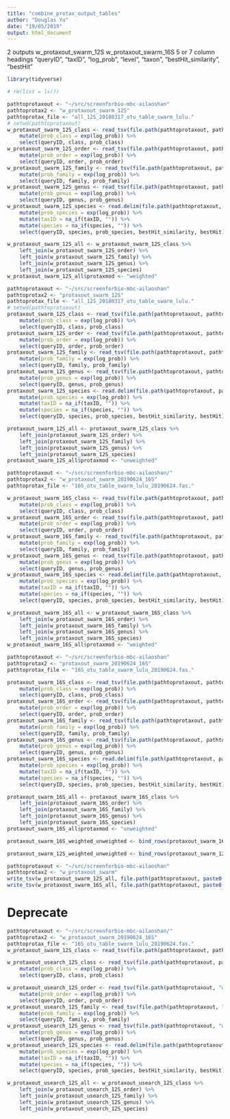 ```yaml
---
title: "combine_protax_output_tables"
author: "Douglas Yu"
date: "19/05/2019"
output: html_document
---
```


2 outputs
    w_protaxout_swarm_12S
    w_protaxout_swarm_16S
5 or 7 column headings
"queryID", "taxID", "log_prob", "level", "taxon", "bestHit_similarity", "bestHit"

```r
library(tidyverse)
```

```r
# rm(list = ls())
```

```r
pathtoprotaxout <- "~/src/screenforbio-mbc-ailaoshan"
pathtoprotax2 <- "w_protaxout_swarm_12S"
pathtoprotax_file <- "all_12S_20180317_otu_table_swarm_lulu."
# setwd(pathtoprotaxout)
w_protaxout_swarm_12S_class <- read_tsv(file.path(pathtoprotaxout, pathtoprotax2, paste0(pathtoprotax_file, "w_class_probs")), col_names = c("queryID", "taxID", "log_prob", "level", "class")) %>% 
    mutate(prob_class = exp(log_prob)) %>% 
    select(queryID, class, prob_class)
w_protaxout_swarm_12S_order <- read_tsv(file.path(pathtoprotaxout, pathtoprotax2, paste0(pathtoprotax_file, "w_order_probs")), col_names = c("queryID", "taxID", "log_prob", "level", "order")) %>% 
    mutate(prob_order = exp(log_prob)) %>% 
    select(queryID, order, prob_order)
w_protaxout_swarm_12S_family <- read_tsv(file.path(pathtoprotaxout, pathtoprotax2, paste0(pathtoprotax_file, "w_family_probs")), col_names = c("queryID", "taxID", "log_prob", "level", "family")) %>% 
    mutate(prob_family = exp(log_prob)) %>% 
    select(queryID, family, prob_family)
w_protaxout_swarm_12S_genus <- read_tsv(file.path(pathtoprotaxout, pathtoprotax2, paste0(pathtoprotax_file, "w_genus_probs")), col_names = c("queryID", "taxID", "log_prob", "level", "genus")) %>% 
    mutate(prob_genus = exp(log_prob)) %>% 
    select(queryID, genus, prob_genus)
w_protaxout_swarm_12S_species <- read.delim(file.path(pathtoprotaxout, pathtoprotax2, paste0(pathtoprotax_file, "w_species_probs_sim")), stringsAsFactors = FALSE, sep = " ", col.names = c("queryID", "taxID", "log_prob", "level", "species", "bestHit_similarity", "bestHit")) %>% 
    mutate(prob_species = exp(log_prob)) %>% 
    mutate(taxID = na_if(taxID, "")) %>% 
    mutate(species = na_if(species, "")) %>% 
    select(queryID, species, prob_species, bestHit_similarity, bestHit)

w_protaxout_swarm_12S_all <- w_protaxout_swarm_12S_class %>% 
    left_join(w_protaxout_swarm_12S_order) %>% 
    left_join(w_protaxout_swarm_12S_family) %>% 
    left_join(w_protaxout_swarm_12S_genus) %>% 
    left_join(w_protaxout_swarm_12S_species) 
w_protaxout_swarm_12S_all$protaxmod <- "weighted"

```

```r
pathtoprotaxout <- "~/src/screenforbio-mbc-ailaoshan"
pathtoprotax2 <- "protaxout_swarm_12S"
pathtoprotax_file <- "all_12S_20180317_otu_table_swarm_lulu."
# setwd(pathtoprotaxout)
protaxout_swarm_12S_class <- read_tsv(file.path(pathtoprotaxout, pathtoprotax2, paste0(pathtoprotax_file, "class_probs")), col_names = c("queryID", "taxID", "log_prob", "level", "class")) %>% 
    mutate(prob_class = exp(log_prob)) %>% 
    select(queryID, class, prob_class)
protaxout_swarm_12S_order <- read_tsv(file.path(pathtoprotaxout, pathtoprotax2, paste0(pathtoprotax_file, "order_probs")), col_names = c("queryID", "taxID", "log_prob", "level", "order")) %>% 
    mutate(prob_order = exp(log_prob)) %>% 
    select(queryID, order, prob_order)
protaxout_swarm_12S_family <- read_tsv(file.path(pathtoprotaxout, pathtoprotax2, paste0(pathtoprotax_file, "family_probs")), col_names = c("queryID", "taxID", "log_prob", "level", "family")) %>% 
    mutate(prob_family = exp(log_prob)) %>% 
    select(queryID, family, prob_family)
protaxout_swarm_12S_genus <- read_tsv(file.path(pathtoprotaxout, pathtoprotax2, paste0(pathtoprotax_file, "genus_probs")), col_names = c("queryID", "taxID", "log_prob", "level", "genus")) %>% 
    mutate(prob_genus = exp(log_prob)) %>% 
    select(queryID, genus, prob_genus)
protaxout_swarm_12S_species <- read.delim(file.path(pathtoprotaxout, pathtoprotax2, paste0(pathtoprotax_file, "species_probs_sim")), stringsAsFactors = FALSE, sep = " ", col.names = c("queryID", "taxID", "log_prob", "level", "species", "bestHit_similarity", "bestHit")) %>% 
    mutate(prob_species = exp(log_prob)) %>% 
    mutate(taxID = na_if(taxID, "")) %>% 
    mutate(species = na_if(species, "")) %>% 
    select(queryID, species, prob_species, bestHit_similarity, bestHit)

protaxout_swarm_12S_all <- protaxout_swarm_12S_class %>% 
    left_join(protaxout_swarm_12S_order) %>% 
    left_join(protaxout_swarm_12S_family) %>% 
    left_join(protaxout_swarm_12S_genus) %>% 
    left_join(protaxout_swarm_12S_species) 
protaxout_swarm_12S_all$protaxmod <- "unweighted"

```

```r
pathtoprotaxout <- "~/src/screenforbio-mbc-ailaoshan/"
pathtoprotax2 <- "w_protaxout_swarm_20190624_16S"
pathtoprotax_file <- "16S_otu_table_swarm_lulu_20190624.fas."

w_protaxout_swarm_16S_class <- read_tsv(file.path(pathtoprotaxout, pathtoprotax2, paste0(pathtoprotax_file, "w_class_probs")), col_names = c("queryID", "taxID", "log_prob", "level", "class")) %>% 
    mutate(prob_class = exp(log_prob)) %>% 
    select(queryID, class, prob_class)
w_protaxout_swarm_16S_order <- read_tsv(file.path(pathtoprotaxout, pathtoprotax2, paste0(pathtoprotax_file, "w_order_probs")), col_names = c("queryID", "taxID", "log_prob", "level", "order")) %>% 
    mutate(prob_order = exp(log_prob)) %>% 
    select(queryID, order, prob_order)
w_protaxout_swarm_16S_family <- read_tsv(file.path(pathtoprotaxout, pathtoprotax2, paste0(pathtoprotax_file, "w_family_probs")), col_names = c("queryID", "taxID", "log_prob", "level", "family")) %>% 
    mutate(prob_family = exp(log_prob)) %>% 
    select(queryID, family, prob_family)
w_protaxout_swarm_16S_genus <- read_tsv(file.path(pathtoprotaxout, pathtoprotax2, paste0(pathtoprotax_file, "w_genus_probs")), col_names = c("queryID", "taxID", "log_prob", "level", "genus")) %>% 
    mutate(prob_genus = exp(log_prob)) %>% 
    select(queryID, genus, prob_genus)
w_protaxout_swarm_16S_species <- read.delim(file.path(pathtoprotaxout, pathtoprotax2, paste0(pathtoprotax_file, "w_species_probs_sim")), stringsAsFactors = FALSE, sep = " ", col.names = c("queryID", "taxID", "log_prob", "level", "species", "bestHit_similarity", "bestHit")) %>% 
    mutate(prob_species = exp(log_prob)) %>% 
    mutate(taxID = na_if(taxID, "")) %>% 
    mutate(species = na_if(species, "")) %>% 
    select(queryID, species, prob_species, bestHit_similarity, bestHit)

w_protaxout_swarm_16S_all <- w_protaxout_swarm_16S_class %>% 
    left_join(w_protaxout_swarm_16S_order) %>% 
    left_join(w_protaxout_swarm_16S_family) %>% 
    left_join(w_protaxout_swarm_16S_genus) %>% 
    left_join(w_protaxout_swarm_16S_species) 
w_protaxout_swarm_16S_all$protaxmod <- "weighted"

```

```r
pathtoprotaxout <- "~/src/screenforbio-mbc-ailaoshan"
pathtoprotax2 <- "protaxout_swarm_20190624_16S"
pathtoprotax_file <- "16S_otu_table_swarm_lulu_20190624.fas."

protaxout_swarm_16S_class <- read_tsv(file.path(pathtoprotaxout, pathtoprotax2, paste0(pathtoprotax_file, "class_probs")), col_names = c("queryID", "taxID", "log_prob", "level", "class")) %>% 
    mutate(prob_class = exp(log_prob)) %>% 
    select(queryID, class, prob_class)
protaxout_swarm_16S_order <- read_tsv(file.path(pathtoprotaxout, pathtoprotax2, paste0(pathtoprotax_file, "order_probs")), col_names = c("queryID", "taxID", "log_prob", "level", "order")) %>% 
    mutate(prob_order = exp(log_prob)) %>% 
    select(queryID, order, prob_order)
protaxout_swarm_16S_family <- read_tsv(file.path(pathtoprotaxout, pathtoprotax2, paste0(pathtoprotax_file, "family_probs")), col_names = c("queryID", "taxID", "log_prob", "level", "family")) %>% 
    mutate(prob_family = exp(log_prob)) %>% 
    select(queryID, family, prob_family)
protaxout_swarm_16S_genus <- read_tsv(file.path(pathtoprotaxout, pathtoprotax2, paste0(pathtoprotax_file, "genus_probs")), col_names = c("queryID", "taxID", "log_prob", "level", "genus")) %>% 
    mutate(prob_genus = exp(log_prob)) %>% 
    select(queryID, genus, prob_genus)
protaxout_swarm_16S_species <- read.delim(file.path(pathtoprotaxout, pathtoprotax2, paste0(pathtoprotax_file, "species_probs_sim")), stringsAsFactors = FALSE, sep = " ", col.names = c("queryID", "taxID", "log_prob", "level", "species", "bestHit_similarity", "bestHit")) %>% 
    mutate(prob_species = exp(log_prob)) %>% 
    mutate(taxID = na_if(taxID, "")) %>% 
    mutate(species = na_if(species, "")) %>% 
    select(queryID, species, prob_species, bestHit_similarity, bestHit)

protaxout_swarm_16S_all <- protaxout_swarm_16S_class %>% 
    left_join(protaxout_swarm_16S_order) %>% 
    left_join(protaxout_swarm_16S_family) %>% 
    left_join(protaxout_swarm_16S_genus) %>% 
    left_join(protaxout_swarm_16S_species) 
protaxout_swarm_16S_all$protaxmod <- "unweighted"
```

```r
protaxout_swarm_16S_weighted_unweighted <- bind_rows(protaxout_swarm_16S_all, w_protaxout_swarm_16S_all) %>% select(protaxmod, everything()) %>% arrange(queryID)

protaxout_swarm_12S_weighted_unweighted <- bind_rows(protaxout_swarm_12S_all, w_protaxout_swarm_12S_all) %>% select(protaxmod, everything()) %>% arrange(queryID)
```


```r
pathtoprotaxout <- "~/src/screenforbio-mbc-ailaoshan"
pathtoprotax2 <- "w_protaxout_swarm"
write_tsv(w_protaxout_swarm_12S_all, file.path(pathtoprotaxout, paste0(pathtoprotax2, "_12S_20190624"),"w_protaxout_swarm_12S_all_20190624.tsv"))
write_tsv(w_protaxout_swarm_16S_all, file.path(pathtoprotaxout, paste0(pathtoprotax2 , "_16S_20190624"),"w_protaxout_swarm_16S_all_20190624.tsv"))
```


# Deprecate

```r
pathtoprotaxout <- "~/src/screenforbio-mbc-ailaoshan/"
pathtoprotax2 <- "w_protaxout_swarm_20190624_16S"
pathtoprotax_file <- "16S_otu_table_swarm_lulu_20190624.fas."
w_protaxout_swarm_12S_class <- read_tsv(file.path(pathtoprotaxout, pathtoprotax2, paste0(pathtoprotax_file, "w_class_probs")), col_names = c("queryID", "taxID", "log_prob", "level", "class")) %>% 

w_protaxout_usearch_12S_class <- read_tsv(file.path(pathtoprotaxout, pathtoprotax2, paste0(pathtoprotax_file, "w_class_probs")), col_names = c("queryID", "taxID", "log_prob", "level", "class")) %>% 
    mutate(prob_class = exp(log_prob)) %>% 
    select(queryID, class, prob_class)

w_protaxout_usearch_12S_order <- read_tsv(file.path(pathtoprotaxout, "w_protaxout_usearch_12S", paste0("all_12S_20180317_otu_table_usearchderep_lulu.", "w_order_probs")), col_names = c("queryID", "taxID", "log_prob", "level", "order")) %>% 
    mutate(prob_order = exp(log_prob)) %>% 
    select(queryID, order, prob_order)
w_protaxout_usearch_12S_family <- read_tsv(file.path(pathtoprotaxout, "w_protaxout_usearch_12S", paste0("all_12S_20180317_otu_table_usearchderep_lulu.", "w_family_probs")), col_names = c("queryID", "taxID", "log_prob", "level", "family")) %>% 
    mutate(prob_family = exp(log_prob)) %>% 
    select(queryID, family, prob_family)
w_protaxout_usearch_12S_genus <- read_tsv(file.path(pathtoprotaxout, "w_protaxout_usearch_12S", paste0("all_12S_20180317_otu_table_usearchderep_lulu.", "w_genus_probs")), col_names = c("queryID", "taxID", "log_prob", "level", "genus")) %>% 
    mutate(prob_genus = exp(log_prob)) %>% 
    select(queryID, genus, prob_genus)
w_protaxout_usearch_12S_species <- read.delim(file.path(pathtoprotaxout, "w_protaxout_usearch_12S", paste0("all_12S_20180317_otu_table_usearchderep_lulu.", "w_species_probs_sim")), stringsAsFactors = FALSE, sep = " ", col.names = c("queryID", "taxID", "log_prob", "level", "species", "bestHit_similarity", "bestHit")) %>% 
    mutate(prob_species = exp(log_prob)) %>% 
    mutate(taxID = na_if(taxID, "")) %>% 
    mutate(species = na_if(species, "")) %>% 
    select(queryID, species, prob_species, bestHit_similarity, bestHit)

w_protaxout_usearch_12S_all <- w_protaxout_usearch_12S_class %>% 
    left_join(w_protaxout_usearch_12S_order) %>% 
    left_join(w_protaxout_usearch_12S_family) %>% 
    left_join(w_protaxout_usearch_12S_genus) %>% 
    left_join(w_protaxout_usearch_12S_species) 
```

